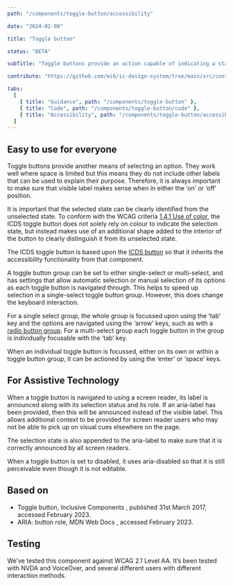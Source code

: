 ```yaml
---
path: "/components/toggle-button/accessibility"

date: "2024-02-08"

title: "Toggle button"

status: "BETA"

subTitle: "Toggle buttons provide an action capable of indicating a state. They are commonly used for turning settings either ‘on’ or ‘off’."

contribute: "https://github.com/mi6/ic-design-system/tree/main/src/content/structured/components/toggle-button"

tabs:
  [
    { title: "Guidance", path: "/components/toggle-button" },
    { title: "Code", path: "/components/toggle-button/code" },
    { title: "Accessibility", path: "/components/toggle-button/accessibility" },
  ]
---
```


## Easy to use for everyone

Toggle buttons provide another means of selecting an option. They work well where space is limited but this means they do not include other labels that can be used to explain their purpose. Therefore, it is always important to make sure that visible label makes sense when in either the ‘on’ or ‘off’ position.

It is important that the selected state can be clearly identified from the unselected state. To conform with the WCAG criteria [1.4.1 Use of color](https://www.w3.org/TR/WCAG21/#use-of-color), the ICDS toggle button does not solely rely on colour to indicate the selection state, but instead makes use of an additional shape added to the interior of the button to clearly distinguish it from its unselected state.

The ICDS toggle button is based upon the [ICDS button](../components/button) so that it inherits the accessibility functionality from that component.

A toggle button group can be set to either single-select or multi-select, and has settings that allow automatic selection or manual selection of its options as each toggle button is navigated through. This helps to speed up selection in a single-select toggle button group. However, this does change the keyboard interaction.

For a single select group, the whole group is focussed upon using the ‘tab’ key and the options are navigated using the ‘arrow’ keys, such as with a [radio button group](../components/radio-buttons). For a multi-select group each toggle button in the group is individually focusable with the ‘tab’ key.

When an individual toggle button is focussed, either on its own or within a toggle button group, it can be actioned by using the ‘enter’ or ‘space’ keys.

## For Assistive Technology

When a toggle button is navigated to using a screen reader, its label is announced along with its selection status and its role. If an aria-label has been provided, then this will be announced instead of the visible label. This allows additional context to be provided for screen reader users who may not be able to pick up on visual cues elsewhere on the page.

The selection state is also appended to the aria-label to make sure that it is correctly announced by all screen readers.

When a toggle button is set to disabled, it uses aria-disabled so that it is still perceivable even though it is not editable.

## Based on

<ul>
  <li>
    <ic-link
      target="_blank"
      href="https://inclusive-components.design/toggle-button/"
      rel="noreferer noopener nofollow"
    >
      Toggle button, Inclusive Components
    </ic-link>
    , published 31st March 2017, accessed February 2023.
  </li>
  <li>
    <ic-link
      target="_blank"
      href="https://developer.mozilla.org/en-US/docs/Web/Accessibility/ARIA/Roles/button_role"
      rel="noreferer noopener nofollow"
    >
      ARIA: button role, MDN Web Docs
    </ic-link>
    , accessed February 2023.
  </li>
</ul>

## Testing

We’ve tested this component against WCAG 2.1 Level AA. It’s been tested with NVDA and VoiceOver, and several different users with different interaction methods.
